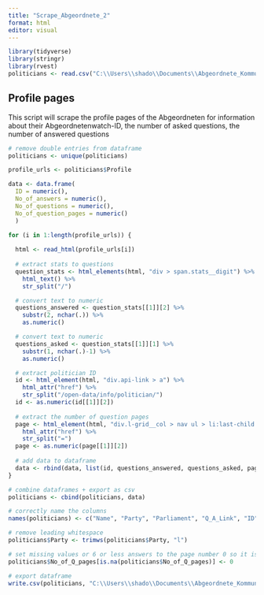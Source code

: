 ```yaml
---
title: "Scrape_Abgeordnete_2"
format: html
editor: visual
---
```


```r
library(tidyverse)
library(stringr)
library(rvest)
politicians <- read.csv("C:\\Users\\shado\\Documents\\Abgeordnete_Kommunikation\\politicians_v2.1.csv", header = TRUE, stringsAsFactors = FALSE, sep = ";")
```

## Profile pages

This script will scrape the profile pages of the Abgeordneten for information about their Abgeordnetenwatch-ID, the number of asked questions, the number of answered questions

```r
# remove double entries from dataframe
politicians <- unique(politicians)

profile_urls <- politicians$Profile

data <- data.frame(
  ID = numeric(), 
  No_of_answers = numeric(), 
  No_of_questions = numeric(),
  No_of_question_pages = numeric()
  )

for (i in 1:length(profile_urls)) {  
  
  html <- read_html(profile_urls[i])
  
  # extract stats to questions
  question_stats <- html_elements(html, "div > span.stats__digit") %>%
    html_text() %>%
    str_split("/")

  # convert text to numeric
  questions_answered <- question_stats[[1]][2] %>%
    substr(2, nchar(.)) %>%
    as.numeric()

  # convert text to numeric
  questions_asked <- question_stats[[1]][1] %>%
    substr(1, nchar(.)-1) %>%
    as.numeric()

  # extract politician ID 
  id <- html_element(html, "div.api-link > a") %>%
    html_attr("href") %>%
    str_split("/open-data/info/politician/") 
  id <- as.numeric(id[[1]][2])
  
  # extract the number of question pages
  page <- html_element(html, "div.l-grid__col > nav ul > li:last-child > a") %>%
    html_attr("href") %>%
    str_split("=")
  page <- as.numeric(page[[1]][2])
  
  # add data to dataframe
  data <- rbind(data, list(id, questions_answered, questions_asked, page))
}
```

```r
# combine dataframes + export as csv
politicians <- cbind(politicians, data)

# correctly name the columns
names(politicians) <- c("Name", "Party", "Parliament", "Q_A_Link", "ID", "Q_asked", "Q_answered", "No_of_Q_pages")

# remove leading whitespace
politicians$Party <- trimws(politicians$Party, "l")

# set missing values or 6 or less answers to the page number 0 so it is iterable
politicians$No_of_Q_pages[is.na(politicians$No_of_Q_pages)] <- 0

# export dataframe
write.csv(politicians, "C:\\Users\\shado\\Documents\\Abgeordnete_Kommunikation\\politicians_v5.csv", row.names = FALSE)
```
